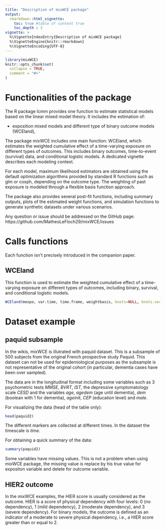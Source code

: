 ---
title: "Description of mixWCE package"
output: 
  rmarkdown::html_vignette:
    toc: true #table of content true
    toc_depth : 3
vignette: >
  %\VignetteIndexEntry{Description of mixWCE package}
  %\VignetteEngine{knitr::rmarkdown}
  %\VignetteEncoding{UTF-8}
---

```{r setup, include = FALSE}
library(mixWCE)
knitr::opts_chunk$set(
  collapse = TRUE,
  comment = "#>"
)
```

# Functionalities of the package

The R package lcmm provides one function to estimate statistical models based on the linear mixed model theory. It includes the estimation of:


- exposition mixed models and different type of binary outcome models (WCEland),


The package mixWCE includes one main function: WCEland, which estimates the weighted cumulative effect of a time-varying exposure on different types of outcomes. This includes binary outcomes, time-to-event (survival) data, and conditional logistic models. A dedicated vignette describes each modeling context.

For each model, maximum likelihood estimators are obtained using the default optimization algorithms provided by standard R functions such as glm or coxph, depending on the outcome type. The weighting of past exposure is modeled through a flexible basis function approach.

The package also provides several post-fit functions, including summary outputs, plots of the estimated weight functions, and simulation functions to generate synthetic datasets under various scenarios.

Any question or issue should be addressed on the GitHub page: https://github.com/MatheoLeFloch29/mixWCE/issues

# Calls functions

Each function isn't precisely introduced in the companion paper.

## WCEland

This function is used to estimate the weighted cumulative effect of a time-varying exposure on different types of outcomes, including binary, survival, and conditional logistic models.

```{r, eval=FALSE}
WCEland(mexpo, var.time, time.frame, weightbasis, knots=NULL, knots.vector = NULL, data,reg.type, model, n_boot = 500)
```


# Dataset example

## paquid subsample

In the wikis, mixWCE is illutrated with paquid dataset. This is a subsample of 500 subjects from the original French prospective study Paquid. This dataset can not be used for epidemiological purposes as the subsample is not representative of the original cohort (in particular, dementia cases have been over sampled).  

The data are in the longitudinal format including some variables such as 3 psychometric tests $MMSE$, $BVRT$, $IST$, the depressive symptomatology scale $CESD$ and the variables $age$, $agedem$ (age until dementia), $dem$ (boolean with 1 for dementia), $ageinit$, $CEP$ (education level) and $male$.</p>


For visualizing the data (head of the table only):

```{r,comment=''}
head(paquid2)
```

The different markers are collected at different times. In the dataset the timescale is $time$.

For obtaining a quick summary of the data:
```{r,comment=''}
summary(paquid2)
```

Some variables have missing values. This is not a problem when using mixWCE package, the missing value is replace by his true value for expositon variable and delete for outcome variable.


## HIER2 outcome

In the mixWCE examples, the HIER score is usually considered as the outcome. HIER is a score of physical dependency with four levels: 0 (no dependency), 1 (mild dependency), 2 (moderate dependency), and 3 (severe dependency). For binary models, the outcome is defined as an indicator of a moderate to severe physical dependency, i.e., a HIER score greater than or equal to 2.

